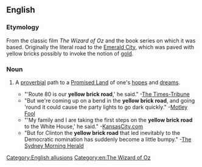 {{also|yellow-brick road}}

==English==

===Etymology===
From the classic film ''The Wizard of Oz'' and the book series on which it was based. Originally the literal road to the [[w:Emerald City|Emerald City]], which was paved with yellow bricks possibly to invoke the notion of [[gold]].

===Noun===
{{en-noun}}

# {{lb|en|idiomatic|often|humorous}} A [[proverbial]] path to a [[Promised Land]] of one's [[hope]]s and [[dream]]s.
#* "'Route 80 is our '''yellow brick road''',' he said." -[http://www.thetimes-tribune.com/site/news.cfm?newsid=19077090&BRD=2185&PAG=461&dept_id=415898&rfi= The Times-Tribune]
#* "But we're coming up on a bend in the '''yellow brick road''', and going 'round it could cause the party lights to go dark quickly." -[http://www.fool.com/investing/general/2007/12/11/the-impending-destruction-of-the-us-economy-part-1.aspx Motley Fool]
#* "'My family and I are taking the first steps on the '''yellow brick road''' to the White House,' he said." -[http://www.kansascity.com/news/columnists/steve_kraske/story/415406.html KansasCity.com]
#* "But for Clinton the '''yellow brick road''' that led inevitably to the Democratic nomination has suddenly become a little bumpy." -[http://www.smh.com.au/news/world/hillarys-mountain-gets-higher/2007/12/20/1197740468216.html The Sydney Morning Herald]

[[Category:English allusions]]
[[Category:en:The Wizard of Oz]]